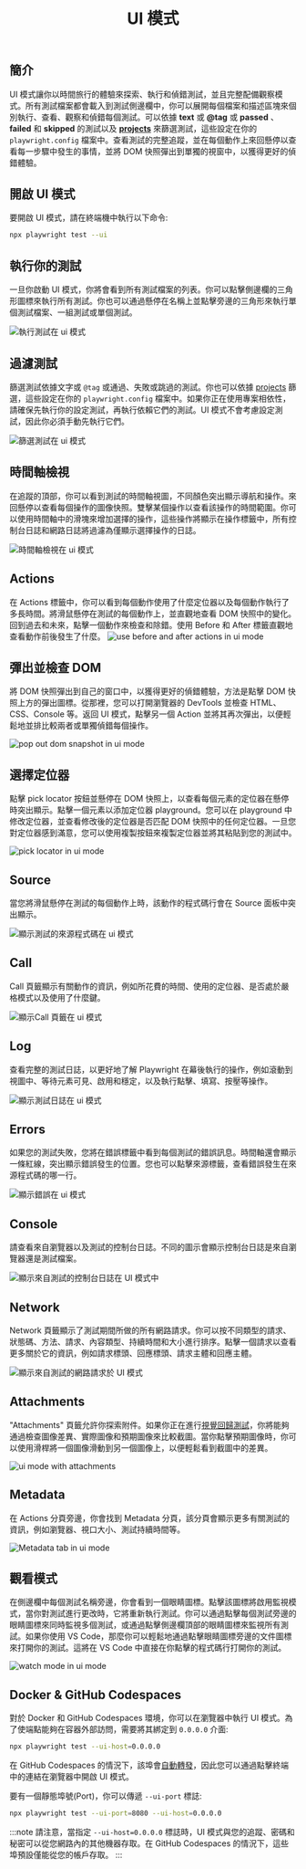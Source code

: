 ﻿---
id: test-ui-mode
title: "UI 模式"
---


## 簡介

UI 模式讓你以時間旅行的體驗來探索、執行和偵錯測試，並且完整配備觀察模式。所有測試檔案都會載入到測試側邊欄中，你可以展開每個檔案和描述區塊來個別執行、查看、觀察和偵錯每個測試。可以依據 **text** 或 **@tag** 或 **passed** 、 **failed** 和 **skipped** 的測試以及 [**projects**](./test-projects) 來篩選測試，這些設定在你的 `playwright.config` 檔案中。查看測試的完整追蹤，並在每個動作上來回懸停以查看每一步驟中發生的事情，並將 DOM 快照彈出到單獨的視窗中，以獲得更好的偵錯體驗。

<LiteYouTube id="d0u6XhXknzU" title="Playwrights UI Mode" />

## 開啟 UI 模式

要開啟 UI 模式，請在終端機中執行以下命令:

```bash
npx playwright test --ui
```

## 執行你的測試

一旦你啟動 UI 模式，你將會看到所有測試檔案的列表。你可以點擊側邊欄的三角形圖標來執行所有測試。你也可以通過懸停在名稱上並點擊旁邊的三角形來執行單個測試檔案、一組測試或單個測試。

![執行測試在 ui 模式](https://github.com/microsoft/playwright/assets/13063165/6b87712f-64a5-4d73-a91d-6562b864712c)

## 過濾測試

篩選測試依據文字或 `@tag` 或通過、失敗或跳過的測試。你也可以依據 [projects](./test-projects) 篩選，這些設定在你的 `playwright.config` 檔案中。如果你正在使用專案相依性，請確保先執行你的設定測試，再執行依賴它們的測試。UI 模式不會考慮設定測試，因此你必須手動先執行它們。

![篩選測試在 ui 模式](https://github.com/microsoft/playwright/assets/13063165/6f05e589-036d-45d5-9078-38134e1261e4)

## 時間軸檢視

在追蹤的頂部，你可以看到測試的時間軸視圖，不同顏色突出顯示導航和操作。來回懸停以查看每個操作的圖像快照。雙擊某個操作以查看該操作的時間範圍。你可以使用時間軸中的滑塊來增加選擇的操作，這些操作將顯示在操作標籤中，所有控制台日誌和網路日誌將過濾為僅顯示選擇操作的日誌。

![時間軸檢視在 ui 模式](https://github.com/microsoft/playwright/assets/13063165/811a9985-32aa-4a3e-9869-de32053cf468)

## Actions

在 Actions 標籤中，你可以看到每個動作使用了什麼定位器以及每個動作執行了多長時間。將滑鼠懸停在測試的每個動作上，並直觀地查看 DOM 快照中的變化。回到過去和未來，點擊一個動作來檢查和除錯。使用 Before 和 After 標籤直觀地查看動作前後發生了什麼。 ![use before and after actions in ui mode](https://github.com/microsoft/playwright/assets/13063165/7b22fab5-7346-4b98-8fdd-a78ed280647f)

## 彈出並檢查 DOM

將 DOM 快照彈出到自己的窗口中，以獲得更好的偵錯體驗，方法是點擊 DOM 快照上方的彈出圖標。從那裡，您可以打開瀏覽器的 DevTools 並檢查 HTML、CSS、Console 等。返回 UI 模式，點擊另一個 Action 並將其再次彈出，以便輕鬆地並排比較兩者或單獨偵錯每個操作。

![pop out dom snapshot in ui mode](https://github.com/microsoft/playwright/assets/13063165/f9f43a0c-78d7-4574-9a58-c69d2ec53c8f)

## 選擇定位器

點擊 pick locator 按鈕並懸停在 DOM 快照上，以查看每個元素的定位器在懸停時突出顯示。點擊一個元素以添加定位器 playground。您可以在 playground 中修改定位器，並查看修改後的定位器是否匹配 DOM 快照中的任何定位器。一旦您對定位器感到滿意，您可以使用複製按鈕來複製定位器並將其粘貼到您的測試中。

![pick locator in ui mode](https://github.com/microsoft/playwright/assets/13063165/9e7eeb84-bd26-4010-8614-75e24b56c716)

## Source

當您將滑鼠懸停在測試的每個動作上時，該動作的程式碼行會在 Source 面板中突出顯示。

![顯示測試的來源程式碼在 ui 模式](https://github.com/microsoft/playwright/assets/13063165/49b9fa2a-8a57-4044-acaa-0a2ea4784c5c)

## Call

Call 頁籤顯示有關動作的資訊，例如所花費的時間、使用的定位器、是否處於嚴格模式以及使用了什麼鍵。

![顯示Call 頁籤在 ui 模式](https://github.com/microsoft/playwright/assets/13063165/442314c3-0b16-4400-bf25-c198f8654849)

## Log

查看完整的測試日誌，以更好地了解 Playwright 在幕後執行的操作，例如滾動到視圖中、等待元素可見、啟用和穩定，以及執行點擊、填寫、按壓等操作。

![顯示測試日誌在 ui 模式](https://github.com/microsoft/playwright/assets/13063165/1d214ee5-2c07-414d-a342-f88d0864ac89)

## Errors

如果您的測試失敗，您將在錯誤標籤中看到每個測試的錯誤訊息。時間軸還會顯示一條紅線，突出顯示錯誤發生的位置。您也可以點擊來源標籤，查看錯誤發生在來源程式碼的哪一行。

![顯示錯誤在 ui 模式](https://github.com/microsoft/playwright/assets/13063165/ffca2fd1-5349-41fb-ade9-ace143bb2c58)

## Console

請查看來自瀏覽器以及測試的控制台日誌。不同的圖示會顯示控制台日誌是來自瀏覽器還是測試檔案。

![顯示來自測試的控制台日誌在 UI 模式中](https://github.com/microsoft/playwright/assets/13063165/b6a44763-da04-4152-bbac-3369ca4a60ac)

## Network

Network 頁籤顯示了測試期間所做的所有網路請求。你可以按不同類型的請求、狀態碼、方法、請求、內容類型、持續時間和大小進行排序。點擊一個請求以查看更多關於它的資訊，例如請求標頭、回應標頭、請求主體和回應主體。

![顯示來自測試的網路請求於 UI 模式](https://github.com/microsoft/playwright/assets/13063165/946c2722-447a-4005-9518-b4e9b73a8240)

## Attachments

"Attachments" 頁籤允許你探索附件。如果你正在進行[視覺回歸測試](./test-snapshots.mdx)，你將能夠通過檢查圖像差異、實際圖像和預期圖像來比較截圖。當你點擊預期圖像時，你可以使用滑桿將一個圖像滑動到另一個圖像上，以便輕鬆看到截圖中的差異。

![ui mode with attachments](https://github.com/microsoft/playwright/assets/13063165/bb83b406-84ed-4380-a96c-0e62d1388093)

## Metadata

在 Actions 分頁旁邊，你會找到 Metadata 分頁，該分頁會顯示更多有關測試的資訊，例如瀏覽器、視口大小、測試持續時間等。

![Metadata tab in ui mode](https://github.com/microsoft/playwright/assets/13063165/befff46e-381a-41c2-8259-e47442add425)

## 觀看模式

在側邊欄中每個測試名稱旁邊，你會看到一個眼睛圖標。點擊該圖標將啟用監視模式，當你對測試進行更改時，它將重新執行測試。你可以通過點擊每個測試旁邊的眼睛圖標來同時監視多個測試，或通過點擊側邊欄頂部的眼睛圖標來監視所有測試。如果你使用 VS Code，那麼你可以輕鬆地通過點擊眼睛圖標旁邊的文件圖標來打開你的測試。這將在 VS Code 中直接在你點擊的程式碼行打開你的測試。

![watch mode in ui mode](https://github.com/microsoft/playwright/assets/13063165/20d7d44c-b52d-43ff-8871-8b828671f3da)

## Docker & GitHub Codespaces

對於 Docker 和 GitHub Codespaces 環境，你可以在瀏覽器中執行 UI 模式。為了使端點能夠在容器外部訪問，需要將其綁定到 `0.0.0.0` 介面:

```bash
npx playwright test --ui-host=0.0.0.0
```

在 GitHub Codespaces 的情況下，該埠會[自動轉發](https://docs.github.com/en/codespaces/developing-in-codespaces/forwarding-ports-in-your-codespace#about-forwarded-ports)，因此您可以通過點擊終端中的連結在瀏覽器中開啟 UI 模式。

要有一個靜態埠號(Port)，你可以傳遞 `--ui-port` 標誌:

```bash
npx playwright test --ui-port=8080 --ui-host=0.0.0.0
```

:::note
請注意，當指定 `--ui-host=0.0.0.0` 標誌時，UI 模式與您的追蹤、密碼和秘密可以從您網路內的其他機器存取。在 GitHub Codespaces 的情況下，這些埠預設僅能從您的帳戶存取。
:::




[Accessibility]: /api/class-accessibility.mdx "Accessibility"
[Android]: /api/class-android.mdx "Android"
[AndroidDevice]: /api/class-androiddevice.mdx "AndroidDevice"
[AndroidInput]: /api/class-androidinput.mdx "AndroidInput"
[AndroidSocket]: /api/class-androidsocket.mdx "AndroidSocket"
[AndroidWebView]: /api/class-androidwebview.mdx "AndroidWebView"
[APIRequest]: /api/class-apirequest.mdx "APIRequest"
[APIRequestContext]: /api/class-apirequestcontext.mdx "APIRequestContext"
[APIResponse]: /api/class-apiresponse.mdx "APIResponse"
[APIResponseAssertions]: /api/class-apiresponseassertions.mdx "APIResponseAssertions"
[Browser]: /api/class-browser.mdx "Browser"
[BrowserContext]: /api/class-browsercontext.mdx "BrowserContext"
[BrowserServer]: /api/class-browserserver.mdx "BrowserServer"
[BrowserType]: /api/class-browsertype.mdx "BrowserType"
[CDPSession]: /api/class-cdpsession.mdx "CDPSession"
[Clock]: /api/class-clock.mdx "Clock"
[ConsoleMessage]: /api/class-consolemessage.mdx "ConsoleMessage"
[Coverage]: /api/class-coverage.mdx "Coverage"
[Dialog]: /api/class-dialog.mdx "Dialog"
[Download]: /api/class-download.mdx "Download"
[Electron]: /api/class-electron.mdx "Electron"
[ElectronApplication]: /api/class-electronapplication.mdx "ElectronApplication"
[ElementHandle]: /api/class-elementhandle.mdx "ElementHandle"
[FileChooser]: /api/class-filechooser.mdx "FileChooser"
[Frame]: /api/class-frame.mdx "Frame"
[FrameLocator]: /api/class-framelocator.mdx "FrameLocator"
[GenericAssertions]: /api/class-genericassertions.mdx "GenericAssertions"
[JSHandle]: /api/class-jshandle.mdx "JSHandle"
[Keyboard]: /api/class-keyboard.mdx "Keyboard"
[Locator]: /api/class-locator.mdx "Locator"
[LocatorAssertions]: /api/class-locatorassertions.mdx "LocatorAssertions"
[Logger]: /api/class-logger.mdx "Logger"
[Mouse]: /api/class-mouse.mdx "Mouse"
[Page]: /api/class-page.mdx "Page"
[PageAssertions]: /api/class-pageassertions.mdx "PageAssertions"
[Playwright]: /api/class-playwright.mdx "Playwright"
[PlaywrightAssertions]: /api/class-playwrightassertions.mdx "PlaywrightAssertions"
[Request]: /api/class-request.mdx "Request"
[Response]: /api/class-response.mdx "Response"
[Route]: /api/class-route.mdx "Route"
[Selectors]: /api/class-selectors.mdx "Selectors"
[SnapshotAssertions]: /api/class-snapshotassertions.mdx "SnapshotAssertions"
[TimeoutError]: /api/class-timeouterror.mdx "TimeoutError"
[Touchscreen]: /api/class-touchscreen.mdx "Touchscreen"
[Tracing]: /api/class-tracing.mdx "Tracing"
[Video]: /api/class-video.mdx "Video"
[WebError]: /api/class-weberror.mdx "WebError"
[WebSocket]: /api/class-websocket.mdx "WebSocket"
[Worker]: /api/class-worker.mdx "Worker"
[Fixtures]: /api/class-fixtures.mdx "Fixtures"
[FullConfig]: /api/class-fullconfig.mdx "FullConfig"
[FullProject]: /api/class-fullproject.mdx "FullProject"
[Test]: /api/class-test.mdx "Test"
[TestConfig]: /api/class-testconfig.mdx "TestConfig"
[TestInfo]: /api/class-testinfo.mdx "TestInfo"
[TestInfoError]: /api/class-testinfoerror.mdx "TestInfoError"
[TestOptions]: /api/class-testoptions.mdx "TestOptions"
[TestProject]: /api/class-testproject.mdx "TestProject"
[WorkerInfo]: /api/class-workerinfo.mdx "WorkerInfo"
[Location]: /api/class-location.mdx "Location"
[Reporter]: /api/class-reporter.mdx "Reporter"
[Suite]: /api/class-suite.mdx "Suite"
[TestCase]: /api/class-testcase.mdx "TestCase"
[TestError]: /api/class-testerror.mdx "TestError"
[TestResult]: /api/class-testresult.mdx "TestResult"
[TestStep]: /api/class-teststep.mdx "TestStep"
[Element]: https://developer.mozilla.org/en-US/docs/Web/API/element "Element"
[EvaluationArgument]: /evaluating.mdx#evaluation-argument "EvaluationArgument"
[Promise]: https://developer.mozilla.org/en-US/docs/Web/JavaScript/Reference/Global_Objects/Promise "Promise"
[iterator]: https://developer.mozilla.org/en-US/docs/Web/JavaScript/Reference/Iteration_protocols "Iterator"
[origin]: https://developer.mozilla.org/en-US/docs/Glossary/Origin "Origin"
[selector]: https://developer.mozilla.org/en-US/docs/Web/CSS/CSS_Selectors "selector"
[Serializable]: https://developer.mozilla.org/en-US/docs/Web/JavaScript/Reference/Global_Objects/JSON/stringify#Description "Serializable"
[UIEvent.detail]: https://developer.mozilla.org/en-US/docs/Web/API/UIEvent/detail "UIEvent.detail"
[UnixTime]: https://en.wikipedia.org/wiki/Unix_time "Unix Time"
[xpath]: https://developer.mozilla.org/en-US/docs/Web/XPath "xpath"

[Array]: https://developer.mozilla.org/en-US/docs/Web/JavaScript/Reference/Global_Objects/Array "Array"
[boolean]: https://developer.mozilla.org/en-US/docs/Web/JavaScript/Data_structures#Boolean_type "Boolean"
[Buffer]: https://nodejs.org/api/buffer.html#buffer_class_buffer "Buffer"
[ChildProcess]: https://nodejs.org/api/child_process.html "ChildProcess"
[Error]: https://nodejs.org/api/errors.html#errors_class_error "Error"
[EventEmitter]: https://nodejs.org/api/events.html#events_class_eventemitter "EventEmitter"
[function]: https://developer.mozilla.org/en-US/docs/Web/JavaScript/Reference/Global_Objects/Function "Function"
[FormData]: https://developer.mozilla.org/en-US/docs/Web/API/FormData "FormData"
[Map]: https://developer.mozilla.org/en-US/docs/Web/JavaScript/Reference/Global_Objects/Map "Map"
[Metadata]: https://developer.mozilla.org/en-US/docs/Web/JavaScript/Reference/Global_Objects/Object "Object&lt;string, any&gt;"
[null]: https://developer.mozilla.org/en-US/docs/Web/JavaScript/Reference/Global_Objects/null "null"
[number]: https://developer.mozilla.org/en-US/docs/Web/JavaScript/Data_structures#Number_type "Number"
[Object]: https://developer.mozilla.org/en-US/docs/Web/JavaScript/Reference/Global_Objects/Object "Object"
[Promise]: https://developer.mozilla.org/en-US/docs/Web/JavaScript/Reference/Global_Objects/Promise "Promise"
[Readable]: https://nodejs.org/api/stream.html#stream_class_stream_readable "Readable"
[ReadStream]: https://nodejs.org/api/fs.html#class-fsreadstream "ReadStream"
[RegExp]: https://developer.mozilla.org/en-US/docs/Web/JavaScript/Reference/Global_Objects/RegExp "RegExp"
[string]: https://developer.mozilla.org/en-US/docs/Web/JavaScript/Data_structures#String_type "string"
[void]: https://developer.mozilla.org/en-US/docs/Web/JavaScript/Reference/Global_Objects/undefined "void"
[URL]: https://nodejs.org/api/url.html "URL"
[URLSearchParams]: https://developer.mozilla.org/en-US/docs/Web/API/URLSearchParams "URLSearchParams"

[all available image tags]: https://mcr.microsoft.com/en-us/product/playwright/about "all available image tags"
[Microsoft Artifact Registry]: https://mcr.microsoft.com/en-us/product/playwright/about "Microsoft Artifact Registry"
[Dockerfile.jammy]: https://github.com/microsoft/playwright/blob/main/utils/docker/Dockerfile.jammy "Dockerfile.jammy"
